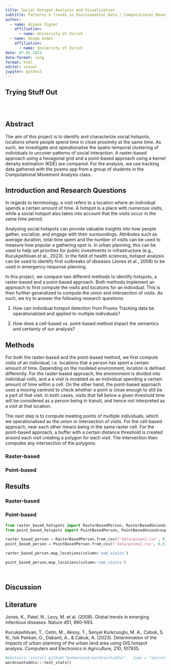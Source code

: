 ```yaml
---
title: Social Hotspot Analysis and Visualization
subtitle: Patterns & Trends in Environmental Data / Computational Movement Analysis Geo 880 --- Semesterproject FS23
author: 
  - name: Aiyana Signer 
    affiliation:
      - name: University of Zurich
  - name: Diego Gomes
    affiliation:
      - name: University of Zurich
date: 07.02.2023
date-format: long
format: html
editor: visual
jupyter: python3
---
```


## Trying Stuff Out

```python

```

```python

```

```python

```

## Abstract

The aim of this project is to identify and characterize social hotspots, locations where people spend time in close proximity at the same time. As such, we investigate and operationalise the spatio-temporal clustering of individuals to uncover patterns of social interaction. A raster-based approach using a hexagonal grid and a point-based approach using a kernel density estimation (KDE) are compared. For the analysis, we use tracking data gathered with the posmo app from a group of students in the Computational Movement Analysis class.

## Introduction and Research Questions

In regards to terminology, a visit refers to a location where an individual spends a certain amount of time. A hotspot is a place with numerous visits, while a social hotspot also takes into account that the visits occur in the same time period.

Analysing social hotspots can provide valuable insights into how people gather, socialize, and engage with their surroundings. Attributes such as average duration, total time spent and the number of visits can be used to measure how popular a gathering spot is. In urban planning, this can be used to help set priorities for public investments in infrastructure (e.g., Kucukpehlivan et al., 2023). In the field of health sciences, hotspot analysis can be used to identify first outbreaks of diseases (Jones et al., 2008) to be used in emergency response planning.

In this project, we compare two different methods to identify hotspots, a raster-based and a point-based approach. Both methods implement an approach to first compute the visits and locations for an individual. This is then further generalized to compute the union and intersection of visits. As such, we try to answer the following research questions:

1.  How can individual hotspot detection from Posmo Tracking data be operationalized and applied to multiple individuals?

2.  How does a cell-based vs. point-based method impact the semantics and certainty of our analysis?

## Methods

<!-- Maybe we can also remove this, since it is partly already described in the introduction!-->

For both the raster-based and the point-based method, we first compute visits of an individual, i.e. locations that a person has spent a certain amount of time. Depending on the modeled environment, location is defined differently. For the raster-based approach, the environment is divided into individual cells, and a a visit is modeled as an individual spending a certain amount of time within a cell. On the other hand, the point-based approach uses a moving centroid to check whether a point is close enough to still be a part of that visit. In both cases, visits that fall below a given threshold time will be considered as a person being in transit, and hence not interpreted as a visit at that location.

The next step is to compute meeting points of multiple individuals, which we operationalised as the union or intersection of visits. For the cell-based approach, near each other means being in the same raster cell. For the point-based approach, a buffer with a certain distance threshold is created around each visit creating a polygon for each visit. The intersection then computes any intersection of the polygons.

### Raster-based

<!-- the following is just a placeholder text, remove it!-->

### Point-based

<!-- the following is just a placeholder text, remove it!-->

## Results

### Raster-based

<!-- the following is just a placeholder text, remove it!-->

### Point-based

<!-- Testing if rendering of code works-->

```python
from raster_based_hotspots import RasterBasedPerson, RasterBasedUnionGroup, RasterBasedIntersectGroup
from point_based_hotspots import PointBasedPerson, PointBasedUnionGroup, PointBasedIntersectGroup
```

```python
raster_based_person = RasterBasedPerson.from_csv(f'data/posmo2.csv', 8)
point_based_person = PointBasedPerson.from_csv(f'data/posmo2.csv', 0.5314)
```

```python
raster_based_person.map_locations(column='num_visits')
```

```python
point_based_person.map_locations(column='num_visits')
```

```python

```

```python

```

## Discussion

<!-- the following is just a placeholder text, remove it!-->

## Literature

Jones, K., Patel, N., Levy, M. et al. (2008). Global trends in emerging infectious diseases. Nature 451, 990--993.

Kucukpehlivan, T., Cetin, M., Aksoy, T., Senyel Kurkcuoglu, M. A., Cabuk, S. N., Isik Pekkan, O., Dabanli, A., & Cabuk, A. (2023). Determination of the impacts of urban-planning of the urban land area using GIS hotspot analysis. Computers and Electronics in Agriculture, 210, 107935.

```Python
#devtools::install_github("benmarwick/wordcountaddin",  type = "source", dependencies = TRUE)
wordcountaddin:::text_stats()
```
